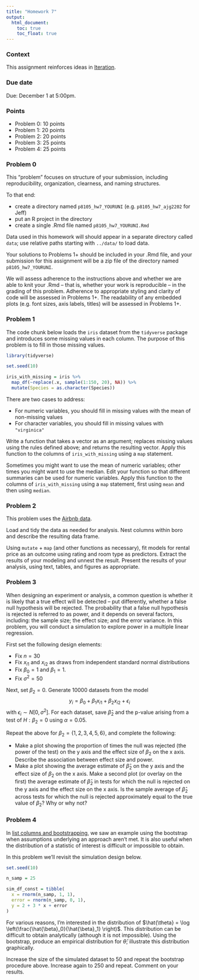 ```yaml
---
title: "Homework 7"
output:
  html_document: 
    toc: true
    toc_float: true
---
```


### Context

This assignment reinforces ideas in [Iteration](topic_iteration.html). 

### Due date

Due: December 1 at 5:00pm. 

### Points

* Problem 0: 10 points
* Problem 1: 20 points
* Problem 2: 20 points
* Problem 3: 25 points
* Problem 4: 25 points


### Problem 0

This "problem" focuses on structure of your submission, including reproducibility, organization, clearness, and naming structures. 

To that end: 

* create a directory named `p8105_hw7_YOURUNI` (e.g. `p8105_hw7_ajg2202` for Jeff)
* put an R project in the directory
* create a single .Rmd file named `p8105_hw7_YOURUNI.Rmd`

Data used in this homework will should appear in a separate directory called `data`; use relative paths starting with `../data/` to load data.

Your solutions to Problems 1+ should be included in your .Rmd file, and your submission for this assignment will be a zip file of the directory named `p8105_hw7_YOURUNI`. 

We will assess adherence to the instructions above and whether we are able to knit your .Rmd -- that is, whether your work is reproducible -- in the grading of this problem. Adherence to appropriate styling and clarity of code will be assessed in Problems 1+. The readability of any embedded plots (e.g. font sizes, axis labels, titles) will be assessed in Problems 1+. 


### Problem 1

The code chunk below loads the `iris` dataset from the `tidyverse` package and introduces some missing values in each column. The purpose of this problem is to fill in those missing values.

```r
library(tidyverse)

set.seed(10)

iris_with_missing = iris %>% 
  map_df(~replace(.x, sample(1:150, 20), NA)) %>%
  mutate(Species = as.character(Species))
```

There are two cases to address: 

* For numeric variables, you should fill in missing values with the mean of non-missing values
* For character variables, you should fill in missing values with `"virginica"`

Write a function that takes a vector as an argument; replaces missing values using the rules defined above; and returns the resulting vector. Apply this function to the columns of `iris_with_missing` using a `map` statement. 

Sometimes you might want to use the mean of numeric variables; other times you might want to use the median. Edit your function so that different summaries can be used for numeric variables. Apply this function to the columns of `iris_with_missing` using a `map` statement, first using `mean` and then using `median`. 


### Problem 2

This problem uses the [Airbnb data](./dataset_airbnb.html). 

Load and tidy the data as needed for analysis. Nest columns within boro and describe the resulting data frame. 

Using `mutate` + `map` (and other functions as necessary), fit models for rental price as an outcome using rating and room type as predictors. Extract the results of your modeling and unnest the result. Present the results of your analysis, using text, tables, and figures as appropriate. 


### Problem 3

When designing an experiment or analysis, a common question is whether it is likely that a true effect will be detected – put differently, whether a false null hypothesis will be rejected. The probability that a false null hypothesis is rejected is referred to as power, and it depends on several factors, including: the sample size; the effect size; and the error variance. In this problem, you will conduct a simulation to explore power in a multiple linear regression.

First set the following design elements:

* Fix $n=30$
* Fix $x_{i1}$ and $x_{i2}$ as draws from independent standard normal distributions 
* Fix $\beta_0=1$ and $\beta_1 = 1$.
* Fix $\sigma^2 = 50$

Next, set $\beta_2=0$. Generate 10000 datasets from the model 
$$ y_i = \beta_0 + \beta_1 x_{i1} + \beta_2 x_{i2} + \epsilon_{i} $$
with $\epsilon_{i} ∼ N[0,\sigma^2]$. For each dataset, save $\hat{\beta}_2$ and the p-value arising from a test of $H : \beta_2 = 0$ using $\alpha = 0.05$.

Repeat the above for $\beta_2 = \{1, 2, 3, 4, 5, 6\}$, and complete the following:

* Make a plot showing the proportion of times the null was rejected (the power of the test) on the y axis and the effect size of $\beta_2$ on the x axis. Describe the association between effect size and power.
* Make a plot showing the average estimate of $\hat{\beta}_2$ on the y axis and the effect size of $\beta_2$ on the x axis. Make a second plot (or overlay on the first) the average estimate of $\hat{\beta}_2$ in tests for which the null is rejected on the y axis and the effect size on the x axis. Is the sample average of $\hat{\beta}_2$ across tests for which the null is rejected approximately equal to the true value of $\beta_2$? Why or why not?


### Problem 4

In [list columns and bootstrapping](listcols_and_bootstrapping.html), we saw an example using the bootstrap when assumptions underlying an approach aren't met. It is also useful when the distribution of a statistic of interest is difficult or impossible to obtain.

In this problem we'll revisit the simulation design below.

```r
set.seed(10)

n_samp = 25

sim_df_const = tibble(
  x = rnorm(n_samp, 1, 1),
  error = rnorm(n_samp, 0, 1),
  y = 2 + 3 * x + error
)
```

For various reasons, I'm interested in the distribution of $\hat{\theta} = \log \left(\frac{\hat{\beta}_0}{\hat{\beta}_1} \right)$. This distribution can be difficult to obtain analytically (although it is not impossible). Using the bootstrap, produce an empirical distribution for $\hat{\theta}$; illustrate this distribution graphically.

Increase the size of the simulated dataset to 50 and repeat the bootstrap procedure above. Increase again to 250 and repeat. Comment on your results. 



